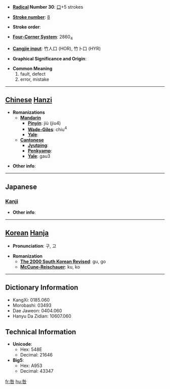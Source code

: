 * '''[[Wiktionary:Chinese radical index| Radical]] Number 30''': [[Wiktionary:Chinese radical index 口|口]]+5 strokes

* '''[[Wiktionary:Chinese total strokes index|Stroke number]]''': [[Wiktionary:Chinese total strokes index 8|8]]

* '''Stroke order''': 

* '''[[Wiktionary:Chinese four corner index|Four-Corner System]]''': 2860<sub>4</sub>

* '''[[Wiktionary:Chinese Cangjie index|Cangjie input]]''': 竹人口 (HOR), 竹卜口 (HYR)

* '''Graphical Significance and Origin''': 

* '''Common Meaning'''
*#fault, defect
*# error, mistake


----

== [[Chinese]] [[Hanzi]] ==

* '''Romanizations'''
** '''[[Mandarin]]'''
*** '''[[Pinyin]]''': jiù (jiu4)
*** '''[[Wade-Giles]]''': chiu<sup>4</sup>
*** '''[[Yale]]''': 
** '''[[Cantonese]]'''
*** '''[[Jyutping]]''':
*** '''[[Penkyamp]]''': 
*** '''[[Yale]]''': gau3

* '''Other info''': 

----

==Japanese==
===[[Kanji]]===
{{kanji|on readings=[[きゅう]] (kyū), [[こう]] (kō)|kun readings=[[とが]] (toga), [[とがめる]] (togameru)}}

* '''Other info''':  

----

== [[Korean]] [[Hanja]] ==

* '''Pronunciation''': 구, 고

* '''Romanization'''
** '''[[The 2000 South Korean Revised Romanization|The 2000 South Korean Revised]]''': gu, go
** '''[[McCune-Reischauer]]''': ku, ko

----

== Dictionary Information ==

* KangXi: 0185.060
* Morobashi: 03493
* Dae Jaweon: 0404.060
* Hanyu Da Zidian: 10607.060

== Technical Information ==

* '''Unicode''':
** Hex: 548E
** Decimal: 21646
* '''Big5''':
** Hex: A953
** Decimal: 43347

[[fr:咎]]
[[hu:咎]]